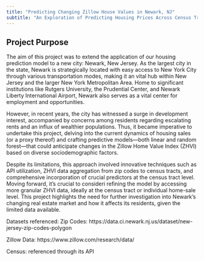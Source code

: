 ```yaml
---
title: "Predicting Changing Zillow House Values in Newark, NJ"
subtitle: "An Exploration of Predicting Housing Prices Across Census Tracts"
---
```


## Project Purpose

The aim of this project was to extend the application of our housing prediction model to a new city: Newark, New Jersey. As the largest city in the state, Newark is strategically located with easy access to New York City through various transportation modes, making it an vital hub within New Jersey and the larger New York Metropolitan Area. Home to significant institutions like Rutgers University, the Prudential Center, and Newark Liberty International Airport, Newark also serves as a vital center for employment and opportunities.

However, in recent years, the city has witnessed a surge in development interest, accompanied by concerns among residents regarding escalating rents and an influx of wealthier populations. Thus, it became imperative to undertake this project, delving into the current dynamics of housing sales (or a proxy thereof) and crafting predictive models—both linear and random forest—that could anticipate changes in the Zillow Home Value Index (ZHVI) based on diverse sociodemographic factors.

Despite its limitations, this approach involved innovative techniques such as API utilization, ZHVI data aggregation from zip codes to census tracts, and comprehensive incorporation of crucial predictors at the census tract level. Moving forward, it's crucial to consideri refining the model by accessing more granular ZHVI data, ideally at the census tract or individual home-sale level. This project highlights the need for further investigation into Newark's changing real estate market and how it affects its residents, given the limited data available.

::: {.callout-important}
Datasets referenced: 
Zip Codes: https://data.ci.newark.nj.us/dataset/new-jersey-zip-codes-polygon

Zillow Data: https://www.zillow.com/research/data/

Census: referenced through its API
:::






 
